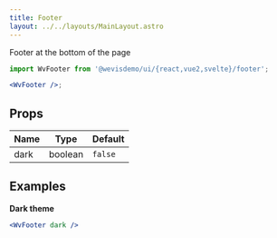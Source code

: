 ```yaml
---
title: Footer
layout: ../../layouts/MainLayout.astro
---
```



Footer at the bottom of the page

<WvFooter />

```jsx
import WvFooter from '@wevisdemo/ui/{react,vue2,svelte}/footer';

<WvFooter />;
```

## Props

| Name | Type    | Default |
| ---- | ------- | ------- |
| dark | boolean | `false` |

## Examples

**Dark theme**

<WvFooter dark />

```jsx
<WvFooter dark />
```

